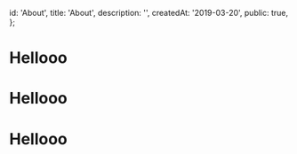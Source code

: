 
  id: 'About',
  title: 'About',
  description: '',
  createdAt: '2019-03-20',
  public: true,
};

# Hellooo

# Hellooo

# Hellooo
